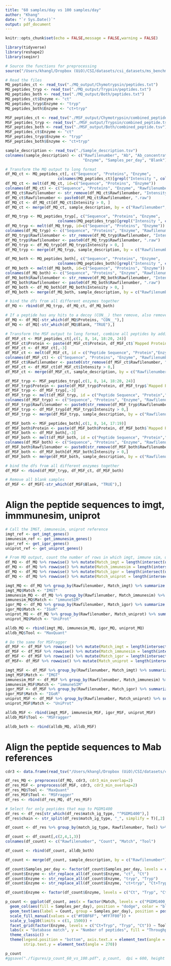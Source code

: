 ```yaml
---
title: "60 samples/day vs 100 samples/day"
author: "Khang"
date: "`r Sys.Date()`"
output: pdf_document
---
```


```r
knitr::opts_chunk$set(echo = FALSE,message = FALSE,warning = FALSE)

library(tidyverse)
library(reshape2)
library(seqinr)

# Source the functions for preprocessing
source("/Users/khangl/Dropbox (UiO)/CSI/datasets/csi_datasets/ms_benchmarking/MS_preprocessing.R")
```

```r
# Read the files
MQ_peptides_ct <- read_tsv("./MQ_output/Chymotrypsin/peptides.txt")
MQ_peptides_tryp <- read_tsv("./MQ_output/Trypsin/peptides.txt")
MQ_peptides_both <- read_tsv("./MQ_output/Both/peptides.txt")
MQ_peptides_ct$Enzyme <- "ct"
MQ_peptides_tryp$Enzyme <- "tryp"
MQ_peptides_both$Enzyme <- "ct+tryp"

MSF_peptides_ct <- read_tsv("./MSF_output/Chymotrypsin/combined_peptide.tsv")
MSF_peptides_tryp <- read_tsv("./MSF_output/Trypsin/combined_peptide.tsv")
MSF_peptides_both <- read_tsv("./MSF_output/Both/combined_peptide.tsv")
MSF_peptides_ct$Enzyme <- "ct"
MSF_peptides_tryp$Enzyme <- "tryp"
MSF_peptides_both$Enzyme <- "ct+tryp"

sample_description <- read_tsv("./Sample_description.tsv")
colnames(sample_description) <- c("Rawfilenumber", "Ab", "Ab_concentration_ng",
                                  "Enzyme", "Samples_per_day", "Blank")
```

```r
# Transform the MQ output to long format
df_MQ_ct <- MQ_peptides_ct[, c("Sequence", "Proteins", "Enzyme",
                       colnames(MQ_peptides_ct)[grepl("Intensity ", colnames(MQ_peptides_ct), fixed = TRUE)])]
df_MQ_ct <- melt(df_MQ_ct, id=c("Sequence", "Proteins", "Enzyme"))
colnames(df_MQ_ct) <- c("Sequence", "Proteins", "Enzyme", "Rawfilenumber", "Intensity")
df_MQ_ct$Rawfilenumber <- str_remove(df_MQ_ct$Rawfilenumber, "Intensity ")
df_MQ_ct$Rawfilenumber <- paste0(df_MQ_ct$Rawfilenumber, ".raw")
df_MQ_ct <- df_MQ_ct[df_MQ_ct$Intensity > 0, ]
df_MQ_ct <- merge(df_MQ_ct, sample_description, by = c("Rawfilenumber","Enzyme"), all.x = T)

df_MQ_tryp <- MQ_peptides_tryp[, c("Sequence", "Proteins", "Enzyme",
                       colnames(MQ_peptides_tryp)[grepl("Intensity ", colnames(MQ_peptides_tryp), fixed = TRUE)])]
df_MQ_tryp <- melt(df_MQ_tryp, id=c("Sequence", "Proteins", "Enzyme"))
colnames(df_MQ_tryp) <- c("Sequence", "Proteins", "Enzyme", "Rawfilenumber", "Intensity")
df_MQ_tryp$Rawfilenumber <- str_remove(df_MQ_tryp$Rawfilenumber, "Intensity ")
df_MQ_tryp$Rawfilenumber <- paste0(df_MQ_tryp$Rawfilenumber, ".raw")
df_MQ_tryp <- df_MQ_tryp[df_MQ_tryp$Intensity > 0, ]
df_MQ_tryp <- merge(df_MQ_tryp, sample_description, by = c("Rawfilenumber","Enzyme"), all.x = T)

df_MQ_both <- MQ_peptides_both[, c("Sequence", "Proteins", "Enzyme",
                       colnames(MQ_peptides_both)[grepl("Intensity ", colnames(MQ_peptides_both), fixed = TRUE)])]
df_MQ_both <- melt(df_MQ_both, id=c("Sequence", "Proteins", "Enzyme"))
colnames(df_MQ_both) <- c("Sequence", "Proteins", "Enzyme", "Rawfilenumber", "Intensity")
df_MQ_both$Rawfilenumber <- str_remove(df_MQ_both$Rawfilenumber, "Intensity ")
df_MQ_both$Rawfilenumber <- paste0(df_MQ_both$Rawfilenumber, ".raw")
df_MQ_both <- df_MQ_both[df_MQ_both$Intensity > 0, ]
df_MQ_both <- merge(df_MQ_both, sample_description, by = c("Rawfilenumber","Enzyme"), all.x = T)

# bind the dfs from all different enzymes together
df_MQ <- rbind(df_MQ_tryp, df_MQ_ct, df_MQ_both)

# If a peptide has any hits to a decoy (CON__) then remove, also remove all blank samples
df_MQ <- df_MQ[-str_which(df_MQ$Proteins, "CON__"),]
df_MQ <- df_MQ[-str_which(df_MQ$Blank, "TRUE"),]

# Transform the MSF output to long format, combine all peptides by adding Protein with Mapped proteins
df_MSF_ct <- MSF_peptides_ct[,c(1, 8, 14, 18:20, 24)]
df_MSF_ct$Protein <- paste(df_MSF_ct$Protein, df_MSF_ct$`Mapped Proteins`, sep = ", ")
df_MSF_ct <- df_MSF_ct[,-3]
df_MSF_ct <- melt(df_MSF_ct, id = c("Peptide Sequence", "Protein","Enzyme"))
colnames(df_MSF_ct) <- c("Sequence", "Proteins", "Enzyme", "Rawfilenumber", "Intensity")
df_MSF_ct$Rawfilenumber <- paste0(str_remove(df_MSF_ct$Rawfilenumber, " Intensity"),".raw")
df_MSF_ct <- df_MSF_ct[df_MSF_ct$Intensity > 0,]
df_MSF_ct <- merge(df_MSF_ct, sample_description, by = c("Rawfilenumber","Enzyme"), all.x = T)

df_MSF_tryp <- MSF_peptides_tryp[,c(1, 8, 14, 18:20, 24)]
df_MSF_tryp$Protein <- paste(df_MSF_tryp$Protein, df_MSF_tryp$`Mapped Proteins`, sep = ", ")
df_MSF_tryp <- df_MSF_tryp[,-3]
df_MSF_tryp <- melt(df_MSF_tryp, id = c("Peptide Sequence", "Protein","Enzyme"))
colnames(df_MSF_tryp) <- c("Sequence", "Proteins", "Enzyme", "Rawfilenumber", "Intensity")
df_MSF_tryp$Rawfilenumber <- paste0(str_remove(df_MSF_tryp$Rawfilenumber, " Intensity"),".raw")
df_MSF_tryp <- df_MSF_tryp[df_MSF_tryp$Intensity > 0,]
df_MSF_tryp <- merge(df_MSF_tryp, sample_description, by = c("Rawfilenumber","Enzyme"), all.x = T)

df_MSF_both <- MSF_peptides_both[,c(1, 8, 14, 17:19)]
df_MSF_both$Protein <- paste(df_MSF_both$Protein, df_MSF_both$`Mapped Proteins`, sep = ", ")
df_MSF_both <- df_MSF_both[,-3]
df_MSF_both <- melt(df_MSF_both, id = c("Peptide Sequence", "Protein","Enzyme"))
colnames(df_MSF_both) <- c("Sequence", "Proteins", "Enzyme", "Rawfilenumber", "Intensity")
df_MSF_both$Rawfilenumber <- paste0(str_remove(df_MSF_both$Rawfilenumber, " Intensity"),".raw")
df_MSF_both <- df_MSF_both[df_MSF_both$Intensity > 0,]
df_MSF_both <- merge(df_MSF_both, sample_description, by = c("Rawfilenumber","Enzyme"), all.x = T)

# bind the dfs from all different enzymes together
df_MSF <- rbind(df_MSF_tryp, df_MSF_ct, df_MSF_both)

# Remove all blank samples
df_MSF <- df_MSF[-str_which(df_MSF$Blank, "TRUE"),]
```

# Align the peptide sequences to imgt, immmunesim, uniprot
```r
# Call the IMGT, immunesim, uniprot reference
imgt_ref <- get_imgt_genes()
immunesim_ref <- get_immunesim_genes()
igor_ref <- get_igor_genes()
uniprot_ref <- get_uniprot_genes()

# From MQ output, count the number of rows in which imgt, immune sim, uniprot names appear in the protein id
df_MQ <- df_MQ %>% rowwise() %>% mutate(Match_imgt = length(intersect(unlist(str_split(Proteins, ";")), names(imgt_ref))) > 0)
df_MQ <- df_MQ %>% rowwise() %>% mutate(Match_immunesim = length(intersect(unlist(str_split(Proteins, ";")), names(immunesim_ref))) > 0)
df_MQ <- df_MQ %>% rowwise() %>% mutate(Match_igor = length(intersect(unlist(str_split(Proteins, ";")), names(igor_ref))) > 0)
df_MQ <- df_MQ %>% rowwise() %>% mutate(Match_uniprot = length(intersect(unlist(str_split(Proteins, ";")), str_split(names(uniprot_ref), "\\|", simplify = T)[,2])) > 0)

imgt_MQ <- df_MQ %>% group_by(Rawfilenumber, Match_imgt) %>% summarize (Count = n()) %>% filter(Match_imgt == TRUE) %>% select(Rawfilenumber, Count)
imgt_MQ$Match <- "IMGT"
immunesim_MQ <- df_MQ %>% group_by(Rawfilenumber, Match_immunesim) %>% summarize (Count = n()) %>% filter(Match_immunesim == TRUE) %>% select(Rawfilenumber, Count)
immunesim_MQ$Match <- "immuneSIM"
igor_MQ <- df_MQ %>% group_by(Rawfilenumber, Match_igor) %>% summarize (Count = n()) %>% filter(Match_igor == TRUE) %>% select(Rawfilenumber, Count)
igor_MQ$Match <- "IGoR"
uniprot_MQ <- df_MQ %>% group_by(Rawfilenumber, Match_uniprot) %>% summarize (Count = n()) %>% filter(Match_uniprot == TRUE) %>% select(Rawfilenumber, Count)
uniprot_MQ$Match <- "UniProt"

alldb_MQ <- rbind(imgt_MQ, immunesim_MQ, igor_MQ, uniprot_MQ)
alldb_MQ$Tool <- "MaxQuant"

# Do the same for MSFragger
df_MSF <- df_MSF %>% rowwise() %>% mutate(Match_imgt = length(intersect(unlist(str_split(Proteins, ", ")), names(imgt_ref))) > 0)
df_MSF <- df_MSF %>% rowwise() %>% mutate(Match_immunesim = length(intersect(unlist(str_split(Proteins, ", ")), names(immunesim_ref))) > 0)
df_MSF <- df_MSF %>% rowwise() %>% mutate(Match_igor = length(intersect(unlist(str_split(Proteins, ", ")), names(igor_ref))) > 0)
df_MSF<- df_MSF %>% rowwise() %>% mutate(Match_uniprot = length(intersect(unlist(str_split(Proteins, ", ")), names(uniprot_ref))) > 0)

imgt_MSF <- df_MSF %>% group_by(Rawfilenumber, Match_imgt) %>% summarize (Count = n()) %>% filter(Match_imgt == TRUE) %>% select(Rawfilenumber, Count)
imgt_MSF$Match <- "IMGT"
immunesim_MSF <- df_MSF %>% group_by(Rawfilenumber, Match_immunesim) %>% summarize (Count = n()) %>% filter(Match_immunesim == TRUE) %>% select(Rawfilenumber, Count)
immunesim_MSF$Match <- "immuneSIM"
igor_MSF <- df_MSF %>% group_by(Rawfilenumber, Match_igor) %>% summarize (Count = n()) %>% filter(Match_igor == TRUE) %>% select(Rawfilenumber, Count)
igor_MSF$Match <- "IGoR"
uniprot_MSF <- df_MSF %>% group_by(Rawfilenumber, Match_uniprot) %>% summarize (Count = n()) %>% filter(Match_uniprot == TRUE) %>% select(Rawfilenumber, Count)
uniprot_MSF$Match <- "UniProt"

alldb_MSF <- rbind(imgt_MSF, immunesim_MSF, igor_MSF, uniprot_MSF)
alldb_MSF$Tool <- "MSFragger"

alldb_both <- rbind(alldb_MQ, alldb_MSF)
```

# Align the peptide sequences to Mab references
```r
cdr3 <- data.frame(read_tsv("/Users/khangl/Dropbox (UiO)/CSI/datasets/csi_datasets/ms_benchmarking/antibodies_cdr3_variable_full.tsv"))

df_res_MQ <- preprocess(df_MQ, cdr3, cdr3_min_overlap=2)
df_res_MSF <- preprocess(df_MSF, cdr3, cdr3_min_overlap=2)
df_res_MQ$Tool <- "MaxQuant"
df_res_MSF$Tool <- "MSFragger"
df_res <- rbind(df_res_MQ, df_res_MSF)

# Select for only peptides that map to PGDM1400
df_res <- df_res[str_which(df_res$match_ig_type, "^PGDM1400"),]
df_res$chain <- str_split(df_res$match_ig_type, "_", simplify = T)[,2]

df_count <- df_res %>% group_by(match_ig_type, Rawfilenumber, Tool) %>% summarize(Count = n())

df_count <- df_count[,c(2,4,1,3)]
colnames(df_count) <- c("Rawfilenumber", "Count", "Match", "Tool")

df_count <- rbind(df_count, alldb_both)

df_count <- merge(df_count, sample_description, by = c("Rawfilenumber"))

df_count$Samples_per_day <- factor(df_count$Samples_per_day, levels = c("60", "100"))
df_count$Enzyme <- str_replace_all(df_count$Enzyme, "ct", "Ct")
df_count$Enzyme <- str_replace_all(df_count$Enzyme, "tryp", "Tryp")
df_count$Enzyme <- str_replace_all(df_count$Enzyme, "ct+tryp", "Ct+Tryp")

df_count$Enzyme <- factor(df_count$Enzyme, levels = c("Ct", "Tryp", "Ct+Tryp"))
```

```r
p_count <- ggplot(df_count, aes(x = factor(Match, levels = c("PGDM1400_HC", "PGDM1400_LC", "IMGT", "immuneSIM", "IGoR", "UniProt")), y = Count)) +
  geom_col(aes(fill = Samples_per_day), position = "dodge", color = "black") +
  geom_text(aes(label = Count, group = Samples_per_day), position = position_dodge(width = .9), vjust = -0.3, size = 2.5) +
  scale_fill_manual(values = c("#FDBF6F", "#FF7F00")) +
  scale_y_log10(limits = c(1, 1500)) +
  facet_grid(factor(Enzyme, levels = c("Ct+Tryp", "Tryp", "Ct")) ~ Tool) +
  labs(x = "Database match", y = "Number of peptides", fill = "Throughput (samples per day)") +
  theme_classic() +
  theme(legend.position = "bottom", axis.text.x = element_text(angle = 90, hjust = 0.95, vjust = 0.2),
        strip.text.y = element_text(angle = 270))

p_count
#ggsave("./figures/p_count_60_vs_100.pdf", p_count,  dpi = 600, height = 6, width = 6)
```
